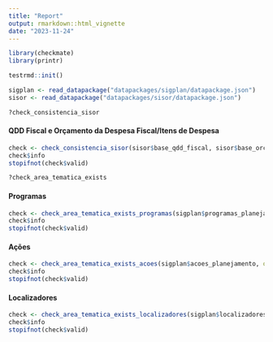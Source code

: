 ```yaml
---
title: "Report"
output: rmarkdown::html_vignette
date: "2023-11-24"
---
```


```r
library(checkmate)
library(printr)

testrmd::init()

sigplan <- read_datapackage("datapackages/sigplan/datapackage.json")
sisor <- read_datapackage("datapackages/sisor/datapackage.json")
```

```r
?check_consistencia_sisor
```

#### QDD Fiscal e Orçamento da Despesa Fiscal/Itens de Despesa

```r
check <- check_consistencia_sisor(sisor$base_qdd_fiscal, sisor$base_orcam_despesa_item_fiscal, output = TRUE)
check$info
stopifnot(check$valid)
```

```r
?check_area_tematica_exists
```

#### Programas

```r
check <- check_area_tematica_exists_programas(sigplan$programas_planejamento, output = TRUE)
check$info
stopifnot(check$valid)
```

#### Ações

```r
check <- check_area_tematica_exists_acoes(sigplan$acoes_planejamento, output = TRUE)
check$info
stopifnot(check$valid)
```

#### Localizadores

```r
check <- check_area_tematica_exists_localizadores(sigplan$localizadores_todos_planejamento, output = TRUE)
check$info
stopifnot(check$valid)
```
